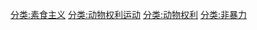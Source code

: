 {{Cat main}}
{{Commons cat|Veganism}}

[[分类:素食主义|分类:素食主义]]
[[分类:动物权利运动|分类:动物权利运动]]
[[分类:动物权利|分类:动物权利]]
[[分类:非暴力|分类:非暴力]]